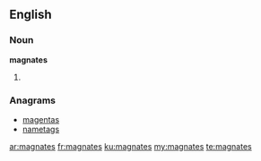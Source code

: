 ==English==

===Noun===
'''magnates'''

# {{plural of|magnate}}

===Anagrams===
* [[magentas#English|magentas]]
* [[nametags#English|nametags]]

[[ar:magnates]]
[[fr:magnates]]
[[ku:magnates]]
[[my:magnates]]
[[te:magnates]]
